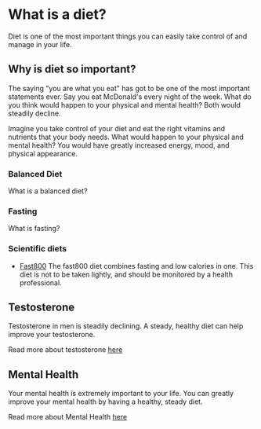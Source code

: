 # What is a diet?

Diet is one of the most important things you can easily take control of and manage in your life.

## Why is diet so important?

The saying "you are what you eat" has got to be one of the most important statements ever. Say you eat McDonald's every night of the week. What do you think would happen to your physical and mental health? Both would steadily decline. 

Imagine you take control of your diet and eat the right vitamins and nutrients that your body needs. What would happen to your physical and mental health? You would have greatly increased energy, mood, and physical appearance.

### Balanced Diet

What is a balanced diet?

### Fasting

What is fasting?

### Scientific diets

- [Fast800](/diet/fast800) The fast800 diet combines fasting and low calories in one. This diet is not to be taken lightly, and should be monitored by a health professional. 

## Testosterone 

Testosterone in men is steadily declining. A steady, healthy diet can help improve your testosterone.

Read more about testosterone [here](/testosterone)


## Mental Health

Your mental health is extremely important to your life. You can greatly improve your mental health by having a healthy, steady diet.

Read more about Mental Health [here](/mental-health)
